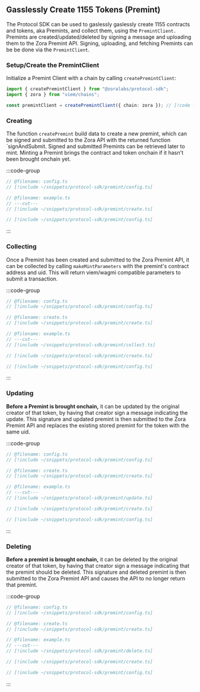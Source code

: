 ## Gasslessly Create 1155 Tokens (Premint)

The Protocol SDK can be used to gaslessly gaslessly create 1155 contracts and tokens, aka Premints, and collect them, using the `PremintClient.`
Premints are created/updated/deleted by signing a message and uploading them to the Zora Premint API. Signing, uploading, and fetching Premints
can be be done via the `PremintClient`.

### Setup/Create the PremintClient

Initialize a Premint Client with a chain by calling `createPremintClient`:

```ts twoslash
import { createPremintClient } from "@zoralabs/protocol-sdk";
import { zora } from "viem/chains";

const premintClient = createPremintClient({ chain: zora }); // [!code focus]
```

### Creating

The function `createPremint` build data to create a new premint, which can be signed and submitted to the Zora API
with the returned function `signAndSubmit. Signed and submitted Premints can be retrieved later to mint.
Minting a Premint brings the contract and token onchain if it hasn't been brought onchain yet.

:::code-group

```ts twoslash [example.ts]
// @filename: config.ts
// [!include ~/snippets/protocol-sdk/premint/config.ts]

// @filename: example.ts
// ---cut---
// [!include ~/snippets/protocol-sdk/premint/create.ts]
```

```ts twoslash [config.ts]
// [!include ~/snippets/protocol-sdk/premint/config.ts]
```

:::

### Collecting

Once a Premint has been created and submitted to the Zora Premint API, it can be collected by calling `makeMintParameters`
with the premint's contract address and uid. This will return viem/wagmi compatible parameters to submit a transaction.

:::code-group

```ts twoslash [example.ts]
// @filename: config.ts
// [!include ~/snippets/protocol-sdk/premint/config.ts]

// @filename: create.ts
// [!include ~/snippets/protocol-sdk/premint/create.ts]

// @filename: example.ts
// ---cut---
// [!include ~/snippets/protocol-sdk/premint/collect.ts]
```

```ts twoslash [create.ts]
// [!include ~/snippets/protocol-sdk/premint/create.ts]
```

```ts twoslash [config.ts]
// [!include ~/snippets/protocol-sdk/premint/config.ts]
```

:::

### Updating

**Before a Premint is brought onchain,** it can be updated by the original creator of that token, by having that creator sign a message indicating the update.
This signature and updated premint is then submitted to the Zora Premint API and replaces the existing stored premint for the token
with the same uid.

:::code-group

```ts twoslash [example.ts]
// @filename: config.ts
// [!include ~/snippets/protocol-sdk/premint/config.ts]

// @filename: create.ts
// [!include ~/snippets/protocol-sdk/premint/create.ts]

// @filename: example.ts
// ---cut---
// [!include ~/snippets/protocol-sdk/premint/update.ts]
```

```ts twoslash [create.ts]
// [!include ~/snippets/protocol-sdk/premint/create.ts]
```

```ts twoslash [config.ts]
// [!include ~/snippets/protocol-sdk/premint/config.ts]
```

:::

### Deleting

**Before a premint is brought onchain,** it can be deleted by the original creator of that token, by having that creator sign a message indicating that
the premint should be deleted.
This signature and deleted premint is then submitted to the Zora Premint API and causes the API to no longer return that premint.

:::code-group

```ts twoslash [example.ts]
// @filename: config.ts
// [!include ~/snippets/protocol-sdk/premint/config.ts]

// @filename: create.ts
// [!include ~/snippets/protocol-sdk/premint/create.ts]

// @filename: example.ts
// ---cut---
// [!include ~/snippets/protocol-sdk/premint/delete.ts]
```

```ts twoslash [create.ts]
// [!include ~/snippets/protocol-sdk/premint/create.ts]
```

```ts twoslash [config.ts]
// [!include ~/snippets/protocol-sdk/premint/config.ts]
```

:::
